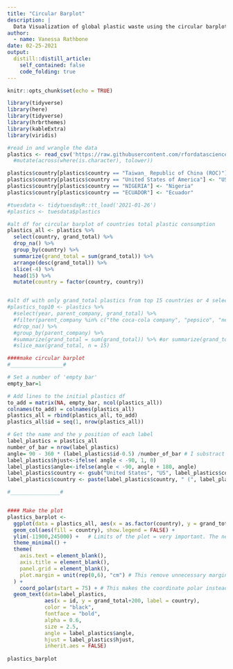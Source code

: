 ```yaml
---
title: "Circular Barplot"
description: |
  Data Visualization of global plastic waste using the circular barplot.
author:
  - name: Vanessa Rathbone
date: 02-25-2021
output:
  distill::distill_article:
    self_contained: false
    code_folding: true
---
```


```r
knitr::opts_chunk$set(echo = TRUE)
```

```r

library(tidyverse)
library(here)
library(tidyverse)
library(hrbrthemes)
library(kableExtra)
library(viridis)

```


```r

#read in and wrangle the data
plastics <- read_csv('https://raw.githubusercontent.com/rfordatascience/tidytuesday/master/data/2021/2021-01-26/plastics.csv')
  #mutate(across(where(is.character), tolower))

plastics$country[plastics$country == "Taiwan_ Republic of China (ROC)"] <- "Taiwan"
plastics$country[plastics$country == "United States of America"] <- "USA"
plastics$country[plastics$country == "NIGERIA"] <- "Nigeria"
plastics$country[plastics$country == "ECUADOR"] <- "Ecuador"

#tuesdata <- tidytuesdayR::tt_load('2021-01-26')
#plastics <- tuesdata$plastics

#alt df for circular barplot of countries total plastic consumption 
plastics_all <- plastics %>% 
  select(country, grand_total) %>%
  drop_na() %>% 
  group_by(country) %>% 
  summarize(grand_total = sum(grand_total)) %>% 
  arrange(desc(grand_total)) %>% 
  slice(-4) %>% 
  head(15) %>% 
  mutate(country = factor(country, country))


#alt df with only grand_total plastics from top 15 countries or 4 selected parent companies in line 38
#plastics_top10 <- plastics %>% 
  #select(year, parent_company, grand_total) %>% 
  #filter(parent_company %in% c("the coca-cola company", "pepsico", "nestlé", "unilever")) %>%
  #drop_na() %>% 
  #group_by(parent_company) %>% 
  #summarize(grand_total = sum(grand_total)) %>% #or summarize(grand_total = n())
  #slice_max(grand_total, n = 15)

```


```r

####make circular barplot
#_________________#

# Set a number of 'empty bar'
empty_bar=1

# Add lines to the initial plastics df
to_add = matrix(NA, empty_bar, ncol(plastics_all))
colnames(to_add) = colnames(plastics_all)
plastics_all = rbind(plastics_all, to_add)
plastics_all$id = seq(1, nrow(plastics_all))

# Get the name and the y position of each label
label_plastics = plastics_all
number_of_bar = nrow(label_plastics)
angle= 90 - 360 * (label_plastics$id-0.5) /number_of_bar # I substract 0.5 because the letter must have the angle of the center of the bars. Not extreme right(1) or extreme left (0)
label_plastics$hjust<-ifelse( angle < -90, 1, 0)
label_plastics$angle<-ifelse(angle < -90, angle + 180, angle)
label_plastics$country <- gsub("United States", "US", label_plastics$country)
label_plastics$country <- paste(label_plastics$country, " (", label_plastics$grand_total,")", sep="")

#________________#


#### Make the plot
plastics_barplot <- 
  ggplot(data = plastics_all, aes(x = as.factor(country), y = grand_total)) + # Note that id is a factor. If x is numeric, there is some space between the first bar
  geom_col(aes(fill = country), show.legend = FALSE) +
  ylim(-11900,245000) +   # Limits of the plot = very important. The negative value controls the size of the inner circle, the positive one is useful to add size over each bar
  theme_minimal() +
  theme(
    axis.text = element_blank(),
    axis.title = element_blank(),
    panel.grid = element_blank(),
    plot.margin = unit(rep(0,6), "cm") # This remove unnecessary margin around plot
  ) +
    coord_polar(start = 75) + # This makes the coordinate polar instead of cartesian.
  geom_text(data=label_plastics, 
            aes(x = id, y = grand_total+200, label = country), 
            color = "black", 
            fontface = "bold",
            alpha = 0.6, 
            size = 2.5, 
            angle = label_plastics$angle, 
            hjust = label_plastics$hjust,
            inherit.aes = FALSE)
 
plastics_barplot



```


